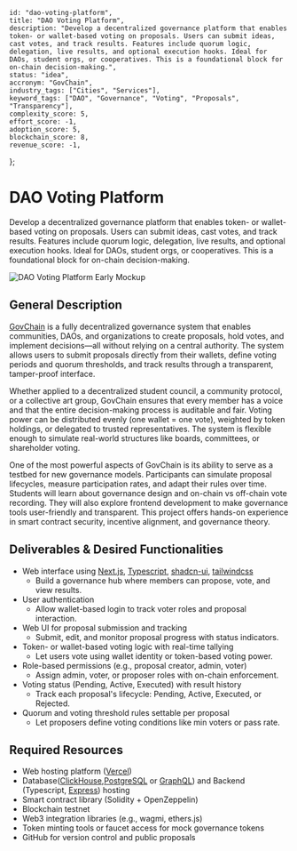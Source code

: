     id: "dao-voting-platform",
    title: "DAO Voting Platform",
    description: "Develop a decentralized governance platform that enables token- or wallet-based voting on proposals. Users can submit ideas, cast votes, and track results. Features include quorum logic, delegation, live results, and optional execution hooks. Ideal for DAOs, student orgs, or cooperatives. This is a foundational block for on-chain decision-making.",
    status: "idea",
    accronym: "GovChain",
    industry_tags: ["Cities", "Services"],
    keyword_tags: ["DAO", "Governance", "Voting", "Proposals", "Transparency"],
    complexity_score: 5,
    effort_score: -1,
    adoption_score: 5,
    blockchain_score: 8,
    revenue_score: -1,
};

# DAO Voting Platform

Develop a decentralized governance platform that enables token- or wallet-based voting on proposals. Users can submit ideas, cast votes, and track results. Features include quorum logic, delegation, live results, and optional execution hooks. Ideal for DAOs, student orgs, or cooperatives. This is a foundational block for on-chain decision-making.

![DAO Voting Platform Early Mockup](/images/project/dao-voting-platform.jpg)

## General Description

[GovChain](https://govchain.monark.io) is a fully decentralized governance system that enables communities, DAOs, and organizations to create proposals, hold votes, and implement decisions—all without relying on a central authority. The system allows users to submit proposals directly from their wallets, define voting periods and quorum thresholds, and track results through a transparent, tamper-proof interface.

Whether applied to a decentralized student council, a community protocol, or a collective art group, GovChain ensures that every member has a voice and that the entire decision-making process is auditable and fair. Voting power can be distributed evenly (one wallet = one vote), weighted by token holdings, or delegated to trusted representatives. The system is flexible enough to simulate real-world structures like boards, committees, or shareholder voting.

One of the most powerful aspects of GovChain is its ability to serve as a testbed for new governance models. Participants can simulate proposal lifecycles, measure participation rates, and adapt their rules over time. Students will learn about governance design and on-chain vs off-chain vote recording. They will also explore frontend development to make governance tools user-friendly and transparent. This project offers hands-on experience in smart contract security, incentive alignment, and governance theory.

## Deliverables & Desired Functionalities

- Web interface using [Next.js](https://nextjs.org/), [Typescript](https://www.typescriptlang.org/), [shadcn-ui](https://ui.shadcn.com/), [tailwindcss](https://tailwindcss.com/)
   - Build a governance hub where members can propose, vote, and view results.
- User authentication 
   - Allow wallet-based login to track voter roles and proposal interaction.
- Web UI for proposal submission and tracking
   - Submit, edit, and monitor proposal progress with status indicators.
- Token- or wallet-based voting logic with real-time tallying
   - Let users vote using wallet identity or token-based voting power.
- Role-based permissions (e.g., proposal creator, admin, voter)
   - Assign admin, voter, or proposer roles with on-chain enforcement.
- Voting status (Pending, Active, Executed) with result history
   - Track each proposal's lifecycle: Pending, Active, Executed, or Rejected.
- Quorum and voting threshold rules settable per proposal
   - Let proposers define voting conditions like min voters or pass rate.

## Required Resources

- Web hosting platform ([Vercel](https://www.vercel.com/))
- Database([ClickHouse](https://clickhouse.com/),[PostgreSQL](https://www.postgresql.org/) or [GraphQL](https://graphql.org/)) and Backend (Typescript, [Express](https://expressjs.com/)) hosting
- Smart contract library (Solidity + OpenZeppelin)
- Blockchain testnet
- Web3 integration libraries (e.g., wagmi, ethers.js)
- Token minting tools or faucet access for mock governance tokens
- GitHub for version control and public proposals
